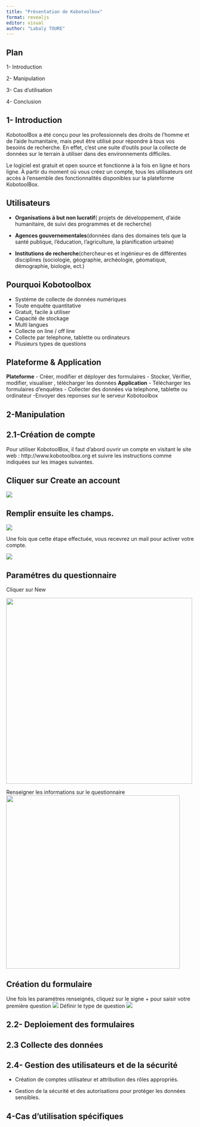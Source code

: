 ```yaml
---
title: "Présentation de Kobotoolbox"
format: revealjs
editor: visual
author: "Labaly TOURE"
---
```



## **Plan**

1- Introduction

2- Manipulation

3- Cas d'utilisation

4- Conclusion


## 1-  Introduction 

KobotoolBox a été conçu pour les professionnels des droits de l'homme et de l'aide humanitaire, mais peut être utilisé pour répondre à tous vos besoins de recherche. En effet, c'est une suite d'outils pour la collecte de données sur le terrain à utiliser dans des environnements difficiles.

Le logiciel est gratuit et open source et fonctionne à la fois en ligne et hors ligne. À partir du moment où vous créez un compte, tous les utilisateurs ont accès à l'ensemble des fonctionnalités disponibles sur la plateforme KobotoolBox.

## Utilisateurs

- **Organisations à but non lucratif**( projets de développement, d'aide humanitaire, de suivi des programmes et de recherche)

- **Agences gouvernementales**(données dans des domaines tels que la santé publique, l'éducation, l'agriculture, la planification urbaine)

- **Institutions de recherche**(chercheur·es et ingénieur·es de différentes disciplines (sociologie, géographie, archéologie, géomatique, démographie, biologie, ect.)

## Pourquoi Kobotoolbox 
- Systéme de collecte de données numériques
- Toute enquête quantitative
- Gratuit, facile à utiliser
- Capacité de stockage
- Multi langues
- Collecte on line / off line 
- Collecte par telephone, tablette ou ordinateurs
- Plusieurs types de questions

## Plateforme & Application 

 **Plateforme**
- Créer, modifier et déployer des formulaires
- Stocker, Vérifier, modifier, visualiser , télécharger les données
 **Application**
 - Télécharger les formulaires d'enquêtes
 - Collecter des données via  telephone, tablette ou ordinateur
 -Envoyer des reponses sur le serveur Kobotoolbox
 
## 2-Manipulation

## 2.1-Création de compte

Pour utiliser KobotoolBox, il faut d'abord ouvrir un compte en visitant le site web : http://www.kobotoolbox.org et suivre les instructions comme indiquées sur les images suivantes.

## Cliquer sur **Create an account**

![](images/create.jpg)

## Remplir ensuite les champs.

![](images/champs.jpg)

Une fois que cette étape effectuée, vous recevrez un mail pour activer votre compte.

![](images/activate.jpg)

## Paramétres du questionnaire

Cliquer sur New

![](images/2a.jpg){width="498"}

Renseigner les informations sur le questionnaire ![](images/3a.jpg){width="465"}

## Création du formulaire

Une fois les paramétres renseignés, cliquez sur le signe + pour saisir votre première question ![](images/5a.jpg) Définir le type de question ![](images/7a.jpg)


## 2.2- Deploiement des formulaires 


## 2.3 Collecte des données 


## 2.4- Gestion des utilisateurs et de la sécurité 

- Création de comptes utilisateur et attribution des rôles appropriés.

- Gestion de la sécurité et des autorisations pour protéger les données sensibles.

## 4-Cas d'utilisation spécifiques

